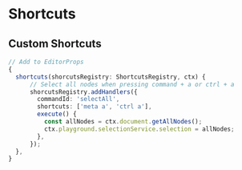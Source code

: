 # Shortcuts

## Custom Shortcuts

```ts pure
// Add to EditorProps
{
  shortcuts(shorcutsRegistry: ShortcutsRegistry, ctx) {
      // Select all nodes when pressing command + a or ctrl + a
      shorcutsRegistry.addHandlers({
        commandId: 'selectAll',
        shortcuts: ['meta a', 'ctrl a'],
        execute() {
          const allNodes = ctx.document.getAllNodes();
          ctx.playground.selectionService.selection = allNodes;
        },
      });
  },
}

```
